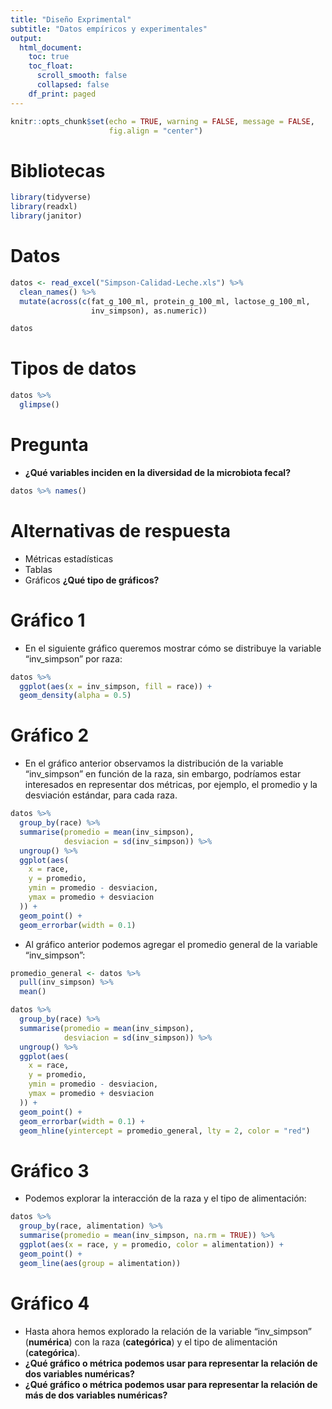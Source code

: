 ---
title: "Diseño Exprimental"
subtitle: "Datos empíricos y experimentales"
output:
  html_document:
    toc: true
    toc_float:
      scroll_smooth: false
      collapsed: false
    df_print: paged
---

```{r setup, include=FALSE}
knitr::opts_chunk$set(echo = TRUE, warning = FALSE, message = FALSE,
                      fig.align = "center")
```

# Bibliotecas 

```{r}
library(tidyverse)
library(readxl)
library(janitor)
```

# Datos

```{r}
datos <- read_excel("Simpson-Calidad-Leche.xls") %>% 
  clean_names() %>% 
  mutate(across(c(fat_g_100_ml, protein_g_100_ml, lactose_g_100_ml,
                  inv_simpson), as.numeric))

datos
```

# Tipos de datos

```{r}
datos %>% 
  glimpse()
```


# Pregunta

- **¿Qué variables inciden en la diversidad de la microbiota fecal?**

```{r}
datos %>% names()
```

# Alternativas de respuesta

- Métricas estadísticas
- Tablas
- Gráficos **¿Qué tipo de gráficos?**

# Gráfico 1

- En el siguiente gráfico queremos mostrar cómo se distribuye la variable "inv_simpson" por raza:

```{r}
datos %>% 
  ggplot(aes(x = inv_simpson, fill = race)) +
  geom_density(alpha = 0.5)
```


# Gráfico 2

- En el gráfico anterior observamos la distribución de la variable "inv_simpson" en función de la raza, sin embargo, podríamos estar interesados en representar dos métricas, por ejemplo, el promedio y la desviación estándar, para cada raza.

```{r}
datos %>%
  group_by(race) %>%
  summarise(promedio = mean(inv_simpson),
            desviacion = sd(inv_simpson)) %>%
  ungroup() %>%
  ggplot(aes(
    x = race,
    y = promedio,
    ymin = promedio - desviacion,
    ymax = promedio + desviacion
  )) +
  geom_point() +
  geom_errorbar(width = 0.1) 
```

- Al gráfico anterior podemos agregar el promedio general de la variable "inv_simpson":

```{r}
promedio_general <- datos %>%
  pull(inv_simpson) %>%
  mean()

datos %>%
  group_by(race) %>%
  summarise(promedio = mean(inv_simpson),
            desviacion = sd(inv_simpson)) %>%
  ungroup() %>%
  ggplot(aes(
    x = race,
    y = promedio,
    ymin = promedio - desviacion,
    ymax = promedio + desviacion
  )) +
  geom_point() +
  geom_errorbar(width = 0.1) +
  geom_hline(yintercept = promedio_general, lty = 2, color = "red")
```


# Gráfico 3

- Podemos explorar la interacción de la raza y el tipo de alimentación:

```{r}
datos %>% 
  group_by(race, alimentation) %>% 
  summarise(promedio = mean(inv_simpson, na.rm = TRUE)) %>% 
  ggplot(aes(x = race, y = promedio, color = alimentation)) +
  geom_point() +
  geom_line(aes(group = alimentation))
```

# Gráfico 4

- Hasta ahora hemos explorado la relación de la variable "inv_simpson" (**numérica**) con la raza (**categórica**) y el tipo de alimentación (**categórica**).
- **¿Qué gráfico o métrica podemos usar para representar la relación de dos variables numéricas?**
- **¿Qué gráfico o métrica podemos usar para representar la relación de más de dos variables numéricas?**
